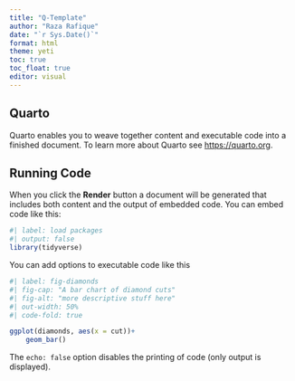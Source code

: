 ```yaml
---
title: "Q-Template"
author: "Raza Rafique"
date: "`r Sys.Date()`"
format: html
theme: yeti
toc: true
toc_float: true
editor: visual
---
```


## Quarto

Quarto enables you to weave together content and executable code into a finished document. To learn more about Quarto see <https://quarto.org>.

## Running Code

When you click the **Render** button a document will be generated that includes both content and the output of embedded code. You can embed code like this:

```r
#| label: load packages
#| output: false
library(tidyverse)
```

You can add options to executable code like this

```r
#| label: fig-diamonds
#| fig-cap: "A bar chart of diamond cuts"
#| fig-alt: "more descriptive stuff here"
#| out-width: 50%
#| code-fold: true

ggplot(diamonds, aes(x = cut))+
    geom_bar()

```

The `echo: false` option disables the printing of code (only output is displayed).

